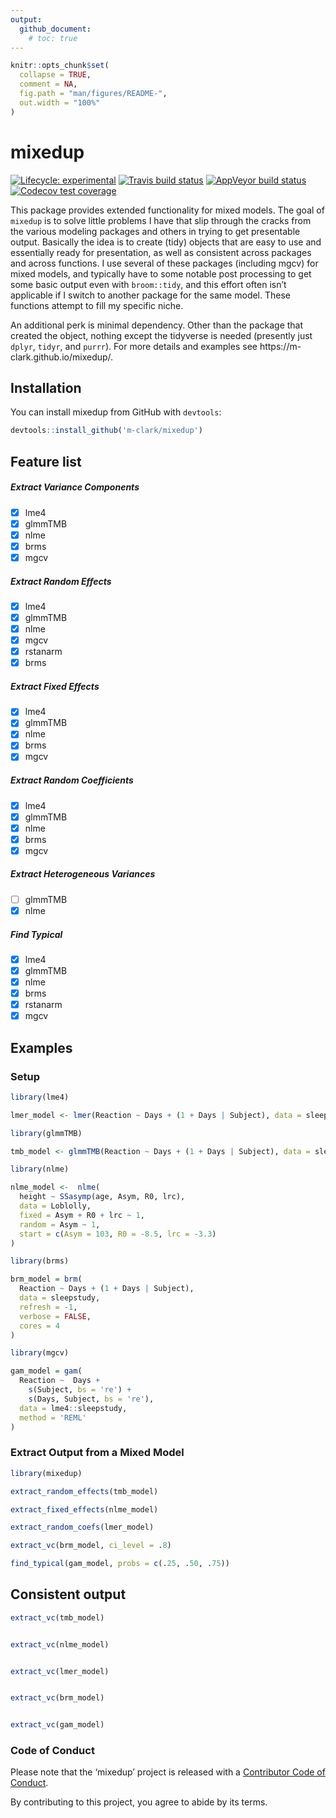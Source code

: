```yaml
---
output: 
  github_document:
    # toc: true
---
```


<!-- README.md is generated from README.Rmd. Please edit that file -->

```r
knitr::opts_chunk$set(
  collapse = TRUE,
  comment = NA,
  fig.path = "man/figures/README-",
  out.width = "100%"
)
```

# mixedup

<!-- badges: start -->
[![Lifecycle: experimental](https://img.shields.io/badge/lifecycle-experimental-orange.svg)](https://www.tidyverse.org/lifecycle/#experimental)
[![Travis build status](https://travis-ci.org/m-clark/mixedup.svg?branch=master)](https://travis-ci.org/m-clark/mixedup)
[![AppVeyor build status](https://ci.appveyor.com/api/projects/status/github/m-clark/mixedup?branch=master&svg=true)](https://ci.appveyor.com/project/m-clark/mixedup)
[![Codecov test coverage](https://codecov.io/gh/m-clark/mixedup/branch/master/graph/badge.svg)](https://codecov.io/gh/m-clark/mixedup?branch=master)
<!-- badges: end -->

This package provides extended functionality for mixed models. The goal of `mixedup` is to solve little problems I have that slip through the cracks from the various modeling packages and others in trying to get presentable output.  Basically the idea is to create (tidy) objects that are easy to use and essentially ready for presentation, as well as consistent across packages and across functions.  I use several of these packages (including mgcv) for mixed models, and typically have to some notable post processing to get some basic output even with `broom::tidy`, and this effort often isn't applicable if I switch to another package for the same model.  These functions attempt to fill my specific niche.

An additional perk is minimal dependency.  Other than the package that created the object, nothing except the tidyverse is needed (presently just `dplyr`, `tidyr`, and `purrr`).  For more details and examples see https://m-clark.github.io/mixedup/.

## Installation

You can install mixedup from GitHub with `devtools`:

``` r
devtools::install_github('m-clark/mixedup')
```

## Feature list

##### Extract Variance Components

- [X] lme4
- [X] glmmTMB
- [X] nlme
- [X] brms
- [X] mgcv

##### Extract Random Effects

- [X] lme4
- [X] glmmTMB
- [X] nlme
- [X] mgcv
- [X] rstanarm
- [X] brms

##### Extract Fixed Effects

- [X] lme4
- [X] glmmTMB
- [X] nlme
- [X] brms
- [X] mgcv

##### Extract Random Coefficients

- [X] lme4
- [X] glmmTMB
- [X] nlme
- [X] brms
- [X] mgcv

##### Extract Heterogeneous Variances

- [ ] glmmTMB
- [X] nlme

##### Find Typical

- [X] lme4
- [X] glmmTMB
- [X] nlme
- [X] brms
- [X] rstanarm
- [X] mgcv


## Examples

### Setup

```r
library(lme4)

lmer_model <- lmer(Reaction ~ Days + (1 + Days | Subject), data = sleepstudy)

library(glmmTMB)

tmb_model <- glmmTMB(Reaction ~ Days + (1 + Days | Subject), data = sleepstudy)

library(nlme)

nlme_model <-  nlme(
  height ~ SSasymp(age, Asym, R0, lrc),
  data = Loblolly,
  fixed = Asym + R0 + lrc ~ 1,
  random = Asym ~ 1,
  start = c(Asym = 103, R0 = -8.5, lrc = -3.3)
)

library(brms)

brm_model = brm(
  Reaction ~ Days + (1 + Days | Subject), 
  data = sleepstudy, 
  refresh = -1,
  verbose = FALSE,
  cores = 4
)

library(mgcv)

gam_model = gam(
  Reaction ~  Days +
    s(Subject, bs = 're') +
    s(Days, Subject, bs = 're'),
  data = lme4::sleepstudy,
  method = 'REML'
)
```


### Extract Output from a Mixed Model

```r
library(mixedup)

extract_random_effects(tmb_model)

extract_fixed_effects(nlme_model)

extract_random_coefs(lmer_model)

extract_vc(brm_model, ci_level = .8)

find_typical(gam_model, probs = c(.25, .50, .75))
```

## Consistent output

```r
extract_vc(tmb_model)


extract_vc(nlme_model)


extract_vc(lmer_model)


extract_vc(brm_model)


extract_vc(gam_model)
```



### Code of Conduct

Please note that the 'mixedup' project is released with a [Contributor Code of Conduct](.github/CODE_OF_CONDUCT.md).

By contributing to this project, you agree to abide by its terms.

